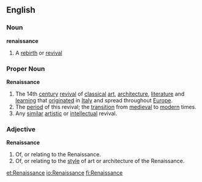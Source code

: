 ==English==
===Noun===
'''renaissance'''
# A [[rebirth]] or [[revival]]
===Proper Noun===
'''Renaissance'''
# The 14th [[century]] [[revival]] of [[classical]] [[art]], [[architecture]], [[literature]] and [[learning]] that [[originate]]d in [[Italy]] and spread throughout [[Europe]].
# The [[period]] of this revival; the [[transition]] from [[medieval]] to [[modern]] times.
# Any [[similar]] [[artistic]] or [[intellectual]] revival.
===Adjective===
'''Renaissance'''
# Of, or relating to the Renaissance.
# Of, or relating to the [[style]] of art or architecture of the Renaissance.

[[et:Renaissance]]
[[io:Renaissance]]
[[fi:Renaissance]]
